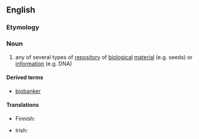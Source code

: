==English==

===Etymology===
{{prefix|bio|bank}}

===Noun===
{{en-noun}}

# {{biology}} any of several types of [[repository]] of [[biological]] [[material]] (e.g. seeds) or [[information]] (e.g. DNA)

====Derived terms====
* [[biobanker]]

====Translations====
{{trans-top|any of several types of repository of biological material}}
* Finnish: {{t-|fi|biopankki}}
{{trans-mid}}
* Irish: {{t-|ga|bithbhanc|m}}
{{trans-bottom}}